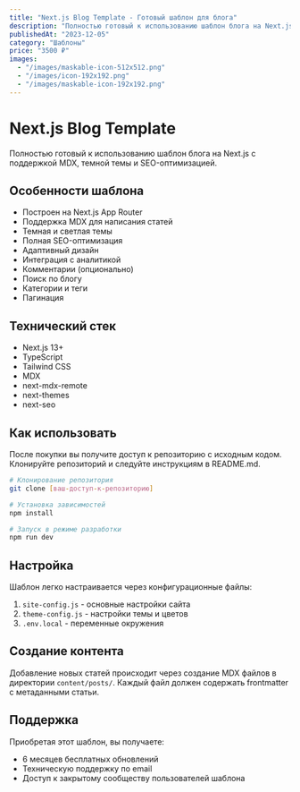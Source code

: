 ```yaml
---
title: "Next.js Blog Template - Готовый шаблон для блога"
description: "Полностью готовый к использованию шаблон блога на Next.js с поддержкой MDX, темной темы и SEO-оптимизацией"
publishedAt: "2023-12-05"
category: "Шаблоны"
price: "3500 ₽"
images:
  - "/images/maskable-icon-512x512.png"
  - "/images/icon-192x192.png"
  - "/images/maskable-icon-192x192.png"
---
```


# Next.js Blog Template

Полностью готовый к использованию шаблон блога на Next.js с поддержкой MDX, темной темы и SEO-оптимизацией.

## Особенности шаблона

- Построен на Next.js App Router
- Поддержка MDX для написания статей
- Темная и светлая темы
- Полная SEO-оптимизация
- Адаптивный дизайн
- Интеграция с аналитикой
- Комментарии (опционально)
- Поиск по блогу
- Категории и теги
- Пагинация

## Технический стек

- Next.js 13+
- TypeScript
- Tailwind CSS
- MDX
- next-mdx-remote
- next-themes
- next-seo

## Как использовать

После покупки вы получите доступ к репозиторию с исходным кодом. Клонируйте репозиторий и следуйте инструкциям в README.md.

```bash
# Клонирование репозитория
git clone [ваш-доступ-к-репозиторию]

# Установка зависимостей
npm install

# Запуск в режиме разработки
npm run dev
```

## Настройка

Шаблон легко настраивается через конфигурационные файлы:

1. `site-config.js` - основные настройки сайта
2. `theme-config.js` - настройки темы и цветов
3. `.env.local` - переменные окружения

## Создание контента

Добавление новых статей происходит через создание MDX файлов в директории `content/posts/`. Каждый файл должен содержать frontmatter с метаданными статьи.

## Поддержка

Приобретая этот шаблон, вы получаете:

- 6 месяцев бесплатных обновлений
- Техническую поддержку по email
- Доступ к закрытому сообществу пользователей шаблона 
